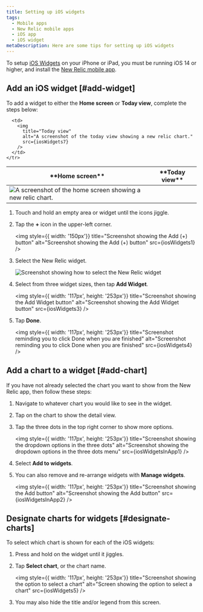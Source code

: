 ```yaml
---
title: Setting up iOS widgets
tags:
  - Mobile apps
  - New Relic mobile apps
  - iOS app
  - iOS widget
metaDescription: Here are some tips for setting up iOS widgets
---
```












To setup [iOS Widgets](https://support.apple.com/en-us/HT207122) on your iPhone or iPad, you must be running iOS 14 or higher, and install the [New Relic mobile app](install-newrelic-ios-mobile-app).

## Add an iOS widget [#add-widget]

To add a widget to either the **Home screen** or **Today view**, complete the steps below:

<table>
  <thead>
    <tr>
      <th>
        **Home screen**
      </th>
      <th>
        **Today view**
      </th>
    </tr>
  </thead>
  <tbody>
    <tr>
      <td>
        <img
          title="Home screen"
          alt="A screenshot of the home screen showing a new relic chart."
          src={iosWidgets6}
        />
      </td>

      <td>
        <img
          title="Today view"
          alt="A screenshot of the today view showing a new relic chart."
          src={iosWidgets7}
        />
      </td>
    </tr>
  </tbody>
</table>

1. Touch and hold an empty area or widget until the icons jiggle.
2. Tap the **+** icon in the upper-left corner.

    <img
      style={{ width: '150px'}}
      title="Screenshot showing the Add (+) button"
      alt="Screenshot showing the Add (+) button"
      src={iosWidgets1}
    />

3. Select the New Relic widget.

    <img
      title="Screenshot showing how to select the New Relic widget"
      alt="Screenshot showing how to select the New Relic widget"
      src={iosWidgets2}
    />

4. Select from three widget sizes, then tap **Add Widget**.

    <img
      style={{ width: '117px', height: '253px'}}
      title="Screenshot showing the Add Widget button"
      alt="Screenshot showing the Add Widget button"
      src={iosWidgets3}
    />

5. Tap **Done**.

    <img
      style={{ width: '117px', height: '253px'}}
      title="Screenshot reminding you to click Done when you are finished"
      alt="Screenshot reminding you to click Done when you are finished"
      src={iosWidgets4}
    />

## Add a chart to a widget [#add-chart]

If you have not already selected the chart you want to show from the New Relic app, then follow these steps:

1. Navigate to whatever chart you would like to see in the widget.
2. Tap on the chart to show the detail view.
3. Tap the three dots in the top right corner to show more options.

    <img
      style={{ width: '117px', height: '253px'}}
      title="Screenshot showing the dropdown options in the three dots"
      alt="Screenshot showing the dropdown options in the three dots menu"
      src={iosWidgetsInApp1}
    />

4. Select **Add to widgets**.
5. You can also remove and re-arrange widgets with **Manage widgets**.

    <img
      style={{ width: '117px', height: '253px'}}
      title="Screenshot showing the Add button"
      alt="Screenshot showing the Add button"
      src={iosWidgetsInApp2}
    />

## Designate charts for widgets [#designate-charts]

To select which chart is shown for each of the iOS widgets:

1. Press and hold on the widget until it jiggles.
2. Tap **Select chart**, or the chart name.

    <img
      style={{ width: '117px', height: '253px'}}
      title="Screenshot showing the option to select a chart"
      alt="Screen showing the option to select a chart"
      src={iosWidgets5}
    />

3. You may also hide the title and/or legend from this screen.